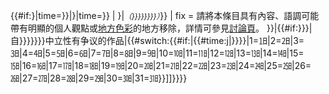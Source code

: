 <!--{{Template error}}判断-->{{#if:{{Template_error|date={{{date|{{{2|}}}}}}|time={{{time|<noinclude>1976-09-09</noinclude>}}}}}|{{Template_error|template_name=POV|other_parameter={{{1|}}}|date={{{date|{{{2|}}}}}}|time={{{time|<noinclude>1976-09-09</noinclude>}}}}}
|<!--{{POV}} 开始-->{{ambox
| type  = content
| image = [[File:Emblem-scales.svg|40px]]
| issue  = '''此{{{1|條目}}}的[[WP:NPOV|中立性]]有争议。內容、語調可能帶有明顯的個人觀點或[[wikipedia:避免地域中心|地方色彩]]。'''{{#if:{{{date|{{{2|}}}}}}{{{time|}}}|<small>''（{{{date|{{{2|{{#time:Y年Fj日|{{{time}}}}}}}}}}}）''</small>}}
| fix = 請將本條目具有內容、語調可能帶有明顯的個人觀點或[[wikipedia:避免地域中心|地方色彩]]的地方移除，詳情可參見[[{{TALKPAGENAME}}|討論頁]]。
}}{{namespace||[[Category:{{#if:{{{time|}}}|自{{#time:Y年n月|{{{time}}}}}|{{#if:{{{date|{{{2|}}}}}}|自{{{date|{{{2}}}}}}}}}}中立性有争议的作品|{{#switch:{{#if:{{{time|}}}|{{#time:j|{{{time}}}}}}}|1=㏠|2=㏡|3=㏢|4=㏣|5=㏤|6=㏥|7=㏦|8=㏧|9=㏨|10=㏩|11=㏪|12=㏫|13=㏬|14=㏭|15=㏮|16=㏯|17=㏰|18=㏱|19=㏲|20=㏳|21=㏴|22=㏵|23=㏶|24=㏷|25=㏸|26=㏹|27=㏺|28=㏻|29=㏼|30=㏽|31=㏾}}{{PAGENAME}}]]}}}}<noinclude>{{doc}}</noinclude>